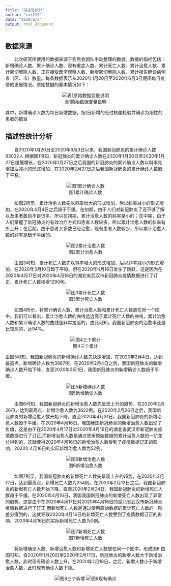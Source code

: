 ```yaml
---
title: "描述性统计"
author: "cui219"
date: "2020/6/5"
output: html_document
---
```


## 数据来源

&emsp;&emsp;此次研究所使用的数据来源于狗熊会团队手动整理的数据。数据的指标包括：新增确诊人数、累计确诊人数、现有重症人数、累计死亡人数、累计治愈人数、累计密切解除人数、正在接受医学观察人数、新增密切解除人数、累计报告确诊病例省（区、市）数量。每条数据表示从2020年1月20日至2020年6月3日期间每日疫情的发展情况。原始数据的基本情况如下：

<center>![表1原始数据变量说明](https://i.loli.net/2020/06/10/rOC6PmgFlAkc1SX.png)</center>

其中，新增确诊人数为每日新增数据，指t日新增的经过核酸检验并确诊为阳性的患者的数目

## 描述性统计分析

&emsp;&emsp;自2020年1月20日至2020年6月3日以来，我国新冠肺炎的累计确诊人数83022人.根据图1可知，新冠肺炎的累计确诊人数在2020年1月20日至2020年1月27日缓慢增长，在2020年1月27日之后我国的新冠肺炎的累计确诊人数以斜率先增加后减小的形式增加，在2020年2月27日之后我国新冠肺炎的累计确诊人数趋于平稳。

<center>![图1累计确诊人数](https://i.loli.net/2020/06/11/89TGLRCkbXlU14a.png)</center>

&emsp;&emsp;如图2所示，累计治愈人数先以斜率增大的形式增加，后以斜率减小的形式增加，在2020年4月4日之后趋于平缓。在初期，由于人们对新冠肺炎了还不够了解以及患者数目不是很多，所以在初期，累计治愈人数的斜率是小的；在中期，由于人们掌握了新冠肺炎的有效治疗方式和患者人数较多，所以累计治愈人数的斜率有所上升；在后期，由于患者大多数已经治愈，现有患者人数较少，所以累计治愈人数的斜率是趋于平缓的。

<center>![图2累计治愈人数](https://i.loli.net/2020/06/11/fFjh1TOHsRrE6V9.png)</center>

&emsp;&emsp;由图3可知，累计死亡人数先以斜率增大的形式增加，后以斜率减小的形式增加，在2020年3月10日趋于平稳。但在2020年4月16日发生了跳跃，这是因为在2020年4月17日对2020年4月16日的湖北省武汉市新冠肺炎疫情数据进行了订正，累计死亡人数核增1290例。

<center>![图3累计死亡人数](https://i.loli.net/2020/06/11/qjuZTpsD3m9bRLJ.png)</center>

&emsp;&emsp;如图4所示，将累计确诊人数、累计治愈人数和累计死亡人数放在同一个图中。我们可以看出，累计治愈人数的曲线远远高于累计死亡人数的曲线，累计治愈人数和累计确诊人数的曲线是非常接近的，由此可知，我国新冠肺炎的治愈率还是比较高的，达94%。

<center>![图4三个累计](https://i.loli.net/2020/06/11/bEv9m6aHxFAoulG.png)</center>

由图5可知，我国新冠肺炎的新增确诊人数先快速增加，在2020年2月4日，达到最高点，新增确诊人数为3887例。在2020年2月4日之后，我国新冠肺炎的新增确诊人数开始下降，直至2020年3月1日，我国新冠肺炎的新增确诊人数趋于平缓。

<center>![图5新增确诊人数](https://i.loli.net/2020/06/11/bCnUVoAIvHNQp26.png)</center>

&emsp;&emsp;由图6可知，我国新冠肺炎的新增治愈人数先呈现上升的趋势，在2020年2月26日，达到最高点，新增治愈人数为3622例。在2020年2月26日之后，我国新冠肺炎的新增治愈人数开始下降，直至2020年4月31日，我国新冠肺炎的新增治愈人数趋于平缓。在2020年4月16日，我国我国新冠肺炎的新增治愈人数出现了负值，这是由于在2020年4月17日对2020年4月16日的湖北省武汉市新冠肺炎疫情数据进行了订正,而新增治愈人数是通过使用原始数据的累计治愈人数的一阶差分得到的，这就使得2020年4月16日的新增治愈人数受到了疫情数据订正的影响，2020年4月16日的实际新增治愈人数为52例。

<center>![图6新增治愈人数](https://i.loli.net/2020/06/11/M28raFWmGkbBAsT.png)</center>

&emsp;&emsp;如图7所示，我国新冠肺炎的新增死亡人数先呈现上升的趋势，在2020年2月12日，达到最高点，新增死亡人数为254例。在2020年2月12日之后，我国新冠肺炎的新增死亡人数开始下降，直至2020年2月24日，我国新冠肺炎的新增死亡人数趋于平缓。在2020年4月16日，我国我国新冠肺炎的新增死亡人数出现了异常的趋势，这是由于在2020年4月17日对2020年4月16日的湖北省武汉市新冠肺炎疫情数据进行了订正,而新增死亡人数是通过使用原始数据的累计死亡人数的一阶差分得到的，这就导致2020年4月16日的新增死亡人数受到了疫情数据订正的影响，2020年4月16日的实际新增死亡人数为0例。

<center>![图7新增死亡人数](https://i.loli.net/2020/06/11/SvnoKBVIZ9QRGsx.png)</center>

&emsp;&emsp;将新增确诊人数、新增治愈人数和新增死亡人数放在同一个图中，形成图8.由图可知，自2020年1月20日至2020年2月17日，新冠肺炎的新增人数大于新增治愈人数，此时现有确诊人数上升。在2020年2月18日，之后，新增人数小于新增治愈人数，此时现有确诊人数下降。

<center>![图8三个新增](https://i.loli.net/2020/06/11/F62hq1u83PLGYSi.png)
![图9现有确诊](https://i.loli.net/2020/06/11/wvLGYi9DCxObQ72.png)</center>
